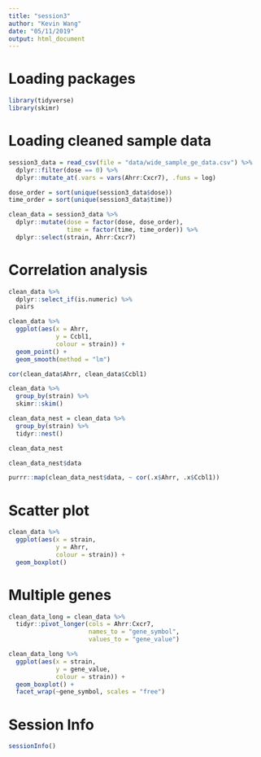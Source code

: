 ```yaml
---
title: "session3"
author: "Kevin Wang"
date: "05/11/2019"
output: html_document
---
```



# Loading packages

```r
library(tidyverse)
library(skimr)
```


# Loading cleaned sample data

```r
session3_data = read_csv(file = "data/wide_sample_ge_data.csv") %>% 
  dplyr::filter(dose == 0) %>% 
  dplyr::mutate_at(.vars = vars(Ahrr:Cxcr7), .funs = log)

dose_order = sort(unique(session3_data$dose))
time_order = sort(unique(session3_data$time))

clean_data = session3_data %>% 
  dplyr::mutate(dose = factor(dose, dose_order),
                time = factor(time, time_order)) %>% 
  dplyr::select(strain, Ahrr:Cxcr7)
```

# Correlation analysis

```r
clean_data %>% 
  dplyr::select_if(is.numeric) %>% 
  pairs

clean_data %>% 
  ggplot(aes(x = Ahrr,
             y = Ccbl1,
             colour = strain)) +
  geom_point() +
  geom_smooth(method = "lm")

cor(clean_data$Ahrr, clean_data$Ccbl1)
```



```r
clean_data %>% 
  group_by(strain) %>% 
  skimr::skim()
```




```r
clean_data_nest = clean_data %>% 
  group_by(strain) %>% 
  tidyr::nest()

clean_data_nest

clean_data_nest$data

purrr::map(clean_data_nest$data, ~ cor(.x$Ahrr, .x$Ccbl1))


```




# Scatter plot
```r
clean_data %>% 
  ggplot(aes(x = strain,
             y = Ahrr,
             colour = strain)) +
  geom_boxplot()
```

# Multiple genes 

```r
clean_data_long = clean_data %>% 
  tidyr::pivot_longer(cols = Ahrr:Cxcr7, 
                      names_to = "gene_symbol", 
                      values_to = "gene_value")

clean_data_long %>% 
  ggplot(aes(x = strain, 
             y = gene_value,
             colour = strain)) +
  geom_boxplot() +
  facet_wrap(~gene_symbol, scales = "free")
```



# Session Info
```r
sessionInfo()
```

